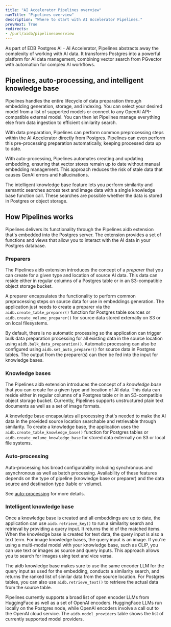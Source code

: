 ```yaml
---
title: "AI Accelerator Pipelines overview"
navTitle: "Pipelines overview"
description: "Where to start with AI Accelerator Pipelines."
prevNext: True
redirects:
- /purl/aidb/pipelinesoverview
---
```


As part of EDB Postgres AI - AI Accelerator, Pipelines abstracts away the complexity of working with AI data. It transforms Postgres into a powerful platform for AI data management, combining vector search from PGvector with automation for complex AI workflows.

## Pipelines, auto-processing, and intelligent knowledge base

Pipelines handles the entire lifecycle of data preparation through embedding generation, storage, and indexing. You can select your desired model from a list of supported models or connect to any OpenAI API-compatible external model. You can then let Pipelines manage everything else from data ingestion to efficient similarity search.

With data preparation, Pipelines can perform common preprocessing steps within the AI Accelerator directly from Postgres. Pipelines can even perform this pre-processing preparation automatically, keeping processed data up to date.

With auto-processing, Pipelines automates creating and updating embedding, ensuring that vector stores remain up to date without manual embedding management. This approach reduces the risk of stale data that causes GenAI errors and hallucinations.

The intelligent knowledge base feature lets you perform similarity and semantic searches across text and image data with a single knowledge base function call. These searches are possible whether the data is stored in Postgres or object storage.

## How Pipelines works

Pipelines delivers its functionality through the Pipelines aidb extension that's embedded into the Postgres server. The extension provides a set of functions and views that allow you to interact with the AI data in your Postgres database.

### Preparers

The Pipelines aidb extension introduces the concept of a *preparer* that you can create for a given type and location of source AI data. This data can reside either in regular columns of a Postgres table or in an S3-compatible object storage bucket.

A preparer encapsulates the functionality to perform common preprocessing steps on source data for use in embeddings generation. The application just needs to create a preparer via the `aidb.create_table_preparer()` function for Postgres table sources or `aidb.create_volume_preparer()` for source data stored externally on S3 or on local filesystems.

By default, there is no automatic processing so the application can trigger bulk data preparation processing for all existing data in the source location using `aidb.bulk_data_preparation()`. Automatic processing can also be configured using `aidb.set_auto_preparer()` for source data in Postgres tables. The output from the preparer(s) can then be fed into the input for knowledge bases.

### Knowledge bases

The Pipelines aidb extension introduces the concept of a *knowledge base* that you can create for a given type and location of AI data. This data can reside either in regular columns of a Postgres table or in an S3-compatible object storage bucket. Currently, Pipelines supports unstructured plain text documents as well as a set of image formats.

A knowledge base encapsulates all processing that's needed to make the AI data in the provided source location searchable and retrievable through similarity. To create a knowledge base, the application uses the `aidb.create_table_knowledge_base()` function for Postgres tables or `aidb.create_volume_knowledge_base` for stored data externally on S3 or local file systems.

### Auto-processing
Auto-processing has broad configurability including synchronous and asynchronous as well as batch processing. Availability of these features depends on the type of pipeline (knowledge base or preparer) and the data source and destination type (table or volume).

See [auto-processing](capabilities/auto-processing) for more details.



### Intelligent knowledge base

Once a knowledge base is created and all embeddings are up to date, the application can use `aidb.retrieve_key()` to run a similarity search and retrieval by providing a query input. It returns the id of the matched items. When the knowledge base is created for text data, the query input is also a text term. For image knowledge bases, the query input is an image. If you're using a multi-modal model with your knowledge base, such as CLIP, you can use text or images as source and query inputs. This approach allows you to search for images using text and vice versa.

The aidb knowledge base makes sure to use the same encoder LLM for the query input as used for the embedding, conducts a similarity search, and returns the ranked list of similar data from the source location. For Postgres tables, you can also use `aidb.retrieve_text()` to retrieve the actual data from the source table.

Pipelines currently supports a broad list of open encoder LLMs from HuggingFace as well as a set of OpenAI encoders. HuggingFace LLMs run locally on the Postgres node, while OpenAI encoders involve a call out to the OpenAI cloud service. The `aidb.model_providers` table shows the list of currently supported model providers.
